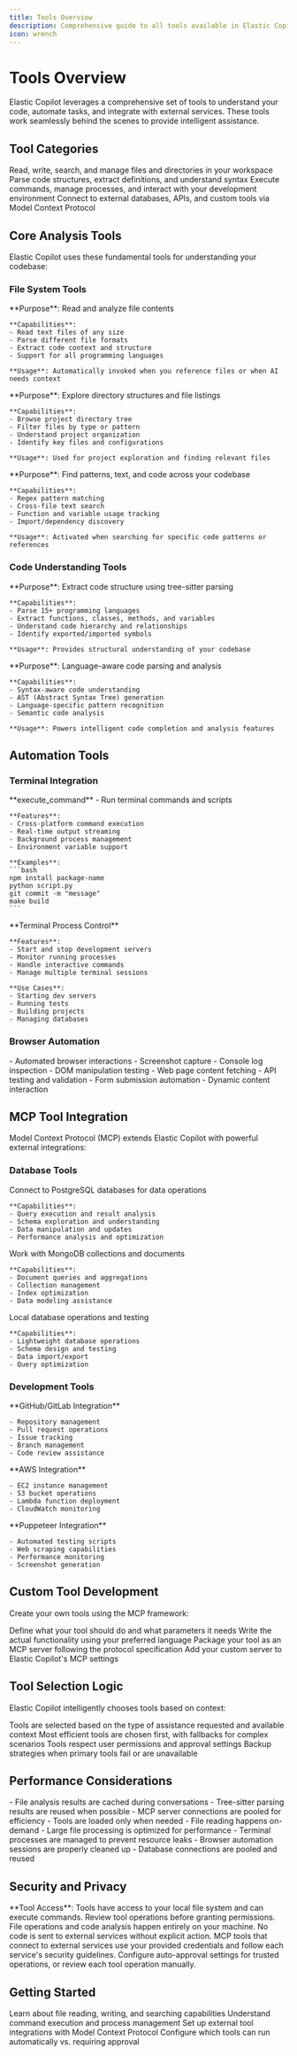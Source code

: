 ```yaml
---
title: Tools Overview
description: Comprehensive guide to all tools available in Elastic Copilot
icon: wrench
---
```


# Tools Overview

Elastic Copilot leverages a comprehensive set of tools to understand your code, automate tasks, and integrate with external services. These tools work seamlessly behind the scenes to provide intelligent assistance.

## Tool Categories

<CardGroup cols={2}>
  <Card title="File Operations" icon="folder" href="/tools/file-operations">
    Read, write, search, and manage files and directories in your workspace
  </Card>
  <Card title="Code Analysis" icon="code" href="/tools/code-analysis">
    Parse code structures, extract definitions, and understand syntax
  </Card>
  <Card title="Terminal Commands" icon="terminal" href="/tools/terminal-commands">
    Execute commands, manage processes, and interact with your development environment
  </Card>
  <Card title="MCP Integration" icon="puzzle-piece" href="/mcp/quickstart">
    Connect to external databases, APIs, and custom tools via Model Context Protocol
  </Card>
</CardGroup>

## Core Analysis Tools

Elastic Copilot uses these fundamental tools for understanding your codebase:

### File System Tools

<AccordionGroup>
  <Accordion title="read_file">
    **Purpose**: Read and analyze file contents
    
    **Capabilities**:
    - Read text files of any size
    - Parse different file formats
    - Extract code context and structure
    - Support for all programming languages
    
    **Usage**: Automatically invoked when you reference files or when AI needs context
  </Accordion>
  
  <Accordion title="list_files">
    **Purpose**: Explore directory structures and file listings
    
    **Capabilities**:
    - Browse project directory tree
    - Filter files by type or pattern
    - Understand project organization
    - Identify key files and configurations
    
    **Usage**: Used for project exploration and finding relevant files
  </Accordion>
  
  <Accordion title="search_files">
    **Purpose**: Find patterns, text, and code across your codebase
    
    **Capabilities**:
    - Regex pattern matching
    - Cross-file text search
    - Function and variable usage tracking
    - Import/dependency discovery
    
    **Usage**: Activated when searching for specific code patterns or references
  </Accordion>
</AccordionGroup>

### Code Understanding Tools

<AccordionGroup>
  <Accordion title="list_code_definition_names">
    **Purpose**: Extract code structure using tree-sitter parsing
    
    **Capabilities**:
    - Parse 15+ programming languages
    - Extract functions, classes, methods, and variables
    - Understand code hierarchy and relationships
    - Identify exported/imported symbols
    
    **Usage**: Provides structural understanding of your codebase
  </Accordion>
  
  <Accordion title="Tree-sitter Integration">
    **Purpose**: Language-aware code parsing and analysis
    
    **Capabilities**:
    - Syntax-aware code understanding
    - AST (Abstract Syntax Tree) generation
    - Language-specific pattern recognition
    - Semantic code analysis
    
    **Usage**: Powers intelligent code completion and analysis features
  </Accordion>
</AccordionGroup>

## Automation Tools

### Terminal Integration

<Tabs>
  <Tab title="Command Execution">
    **execute_command** - Run terminal commands and scripts
    
    **Features**:
    - Cross-platform command execution
    - Real-time output streaming
    - Background process management
    - Environment variable support
    
    **Examples**:
    ```bash
    npm install package-name
    python script.py
    git commit -m "message"
    make build
    ```
  </Tab>
  
  <Tab title="Process Management">
    **Terminal Process Control**
    
    **Features**:
    - Start and stop development servers
    - Monitor running processes
    - Handle interactive commands
    - Manage multiple terminal sessions
    
    **Use Cases**:
    - Starting dev servers
    - Running tests
    - Building projects
    - Managing databases
  </Tab>
</Tabs>

### Browser Automation

<CardGroup cols={2}>
  <Card title="Web Testing" icon="globe">
    - Automated browser interactions
    - Screenshot capture
    - Console log inspection
    - DOM manipulation testing
  </Card>
  <Card title="Content Extraction" icon="download">
    - Web page content fetching
    - API testing and validation
    - Form submission automation
    - Dynamic content interaction
  </Card>
</CardGroup>

## MCP Tool Integration

Model Context Protocol (MCP) extends Elastic Copilot with powerful external integrations:

### Database Tools

<AccordionGroup>
  <Accordion title="PostgreSQL Server">
    Connect to PostgreSQL databases for data operations
    
    **Capabilities**:
    - Query execution and result analysis
    - Schema exploration and understanding
    - Data manipulation and updates
    - Performance analysis and optimization
  </Accordion>
  
  <Accordion title="MongoDB Server">
    Work with MongoDB collections and documents
    
    **Capabilities**:
    - Document queries and aggregations
    - Collection management
    - Index optimization
    - Data modeling assistance
  </Accordion>
  
  <Accordion title="SQLite Server">
    Local database operations and testing
    
    **Capabilities**:
    - Lightweight database operations
    - Schema design and testing
    - Data import/export
    - Query optimization
  </Accordion>
</AccordionGroup>

### Development Tools

<Tabs>
  <Tab title="Version Control">
    **GitHub/GitLab Integration**
    
    - Repository management
    - Pull request operations
    - Issue tracking
    - Branch management
    - Code review assistance
  </Tab>
  
  <Tab title="Cloud Services">
    **AWS Integration**
    
    - EC2 instance management
    - S3 bucket operations
    - Lambda function deployment
    - CloudWatch monitoring
  </Tab>
  
  <Tab title="Browser Automation">
    **Puppeteer Integration**
    
    - Automated testing scripts
    - Web scraping capabilities
    - Performance monitoring
    - Screenshot generation
  </Tab>
</Tabs>

## Custom Tool Development

Create your own tools using the MCP framework:

<Steps>
  <Step title="Design Tool Interface">
    Define what your tool should do and what parameters it needs
  </Step>
  <Step title="Implement Tool Logic">
    Write the actual functionality using your preferred language
  </Step>
  <Step title="Create MCP Server">
    Package your tool as an MCP server following the protocol specification
  </Step>
  <Step title="Configure Integration">
    Add your custom server to Elastic Copilot's MCP settings
  </Step>
</Steps>

## Tool Selection Logic

Elastic Copilot intelligently chooses tools based on context:

<CardGroup cols={2}>
  <Card title="Context-Driven" icon="brain">
    Tools are selected based on the type of assistance requested and available context
  </Card>
  <Card title="Efficiency-Focused" icon="gauge">
    Most efficient tools are chosen first, with fallbacks for complex scenarios
  </Card>
  <Card title="Permission-Aware" icon="shield">
    Tools respect user permissions and approval settings
  </Card>
  <Card title="Error-Resilient" icon="life-ring">
    Backup strategies when primary tools fail or are unavailable
  </Card>
</CardGroup>

## Performance Considerations

<AccordionGroup>
  <Accordion title="Caching">
    - File analysis results are cached during conversations
    - Tree-sitter parsing results are reused when possible
    - MCP server connections are pooled for efficiency
  </Accordion>
  
  <Accordion title="Lazy Loading">
    - Tools are loaded only when needed
    - File reading happens on-demand
    - Large file processing is optimized for performance
  </Accordion>
  
  <Accordion title="Resource Management">
    - Terminal processes are managed to prevent resource leaks
    - Browser automation sessions are properly cleaned up
    - Database connections are pooled and reused
  </Accordion>
</AccordionGroup>

## Security and Privacy

<Warning>
  **Tool Access**: Tools have access to your local file system and can execute commands. Review tool operations before granting permissions.
</Warning>

<AccordionGroup>
  <Accordion title="Local Tools">
    File operations and code analysis happen entirely on your machine. No code is sent to external services without explicit action.
  </Accordion>
  
  <Accordion title="External Integrations">
    MCP tools that connect to external services use your provided credentials and follow each service's security guidelines.
  </Accordion>
  
  <Accordion title="Approval System">
    Configure auto-approval settings for trusted operations, or review each tool operation manually.
  </Accordion>
</AccordionGroup>

## Getting Started

<CardGroup cols={1}>
  <Card title="File Operations" icon="folder" href="/tools/file-operations">
    Learn about file reading, writing, and searching capabilities
  </Card>
  <Card title="Terminal Commands" icon="terminal" href="/tools/terminal-commands">
    Understand command execution and process management
  </Card>
  <Card title="MCP Integration" icon="puzzle-piece" href="/mcp/quickstart">
    Set up external tool integrations with Model Context Protocol
  </Card>
  <Card title="Auto-Approval Settings" icon="gear" href="/configuration/auto-approval">
    Configure which tools can run automatically vs. requiring approval
  </Card>
</CardGroup> 